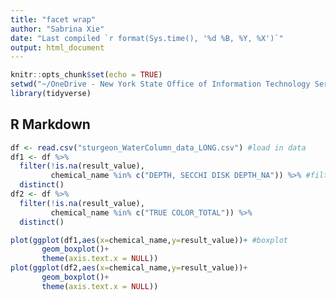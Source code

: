 ```yaml
---
title: "facet wrap"
author: "Sabrina Xie"
date: "Last compiled `r format(Sys.time(), '%d %B, %Y, %X')`"
output: html_document
---
```


```r
knitr::opts_chunk$set(echo = TRUE)
setwd("~/OneDrive - New York State Office of Information Technology Services/Rscripts/Wallkill/")
library(tidyverse)
```

## R Markdown

```r

df <- read.csv("sturgeon_WaterColumn_data_LONG.csv") #load in data
df1 <- df %>% 
  filter(!is.na(result_value),
         chemical_name %in% c("DEPTH, SECCHI DISK DEPTH_NA")) %>% #filter to relevant paramenter
  distinct()
df2 <- df %>% 
  filter(!is.na(result_value),
         chemical_name %in% c("TRUE COLOR_TOTAL")) %>% 
  distinct()

plot(ggplot(df1,aes(x=chemical_name,y=result_value))+ #boxplot
       geom_boxplot()+
       theme(axis.text.x = NULL))
plot(ggplot(df2,aes(x=chemical_name,y=result_value))+
       geom_boxplot()+
       theme(axis.text.x = NULL))

```

